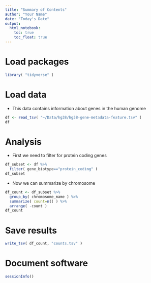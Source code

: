 ```yaml
---
title: "Summary of Contents"
author: "Your Name"
date: "Today's Date"
output: 
  html_notebook:
    toc: true
    toc_float: true
---
```


# Load packages

```r
library( "tidyverse" )
```

# Load data

- This data contains information about genes in the human genome

```r
df <- read_tsv( "~/Data/hg38/hg38-gene-metadata-feature.tsv" )
df
```

# Analysis

- First we need to filter for protein coding genes

```r
df_subset <- df %>%
  filter( gene_biotype=="protein_coding" )
df_subset
```

- Now we can summarize by chromosome

```r
df_count <- df_subset %>%
  group_by( chromosome_name ) %>%
  summarize( count=n() ) %>%
  arrange( -count )
df_count
```

# Save results

```r
write_tsv( df_count, "counts.tsv" )
```

# Document software

```r
sessionInfo()
```
